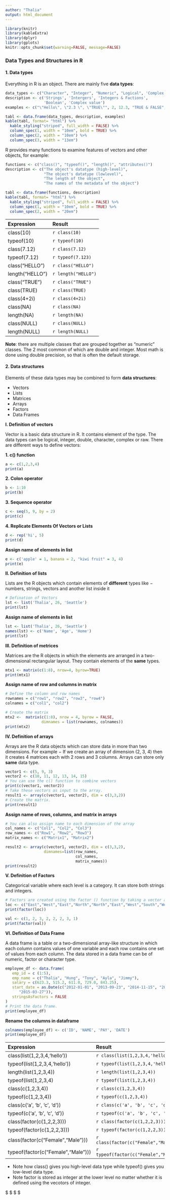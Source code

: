 ---
author: "Thalia"
output: html_document
---

```{r setup, include=FALSE}
library(knitr)
library(kableExtra)
library(dplyr)
library(gplots)
knitr::opts_chunk$set(warning=FALSE, message=FALSE)
```

### Data Types and Structures in R
#### 1. Data types

Everything in R is an object. There are mainly five **data types**: 

```{r, echo=FALSE}
data_types <- c("Character", "Integer", "Numeric", "Logical", 'Complex')
description <- c('Strings', 'Intergers', 'Integers & Factions',
                 'Boolean', 'Complex value')
examples <- c("\"Hello\", \"2.3 \", \"TRUE\"", 2, 12.3, "TRUE & FALSE", "3+2i")

tabl <- data.frame(data_types, description, examples)
kable(tabl, format= "html") %>%
  kable_styling("striped", full_width = FALSE) %>%
  column_spec(1, width = "10em", bold = TRUE) %>%
  column_spec(2, width = "10em") %>%
  column_spec(3, width = "13em") 
```

R provides many functions to examine features of vectors and other objects, for example:

```{r, echo=FALSE}
functions <- c("class()", "typeof()", "length()", "attributes()")
description <- c("The object's datatype (high-level)",
                 "The object's datatype (lowlevel)",
                 "The length of the object", 
                 "The names of the metadata of the object")

tabl <- data.frame(functions, description)
kable(tabl, format= "html") %>%
  kable_styling("striped", full_width = FALSE) %>%
  column_spec(1, width = "10em", bold = TRUE) %>%
  column_spec(2, width = "20em") 
```

| Expression     | Result     |
|:-----------------|:-------------| 
|  class(10)      |   `r class(10)`     |
|  typeof(10)     |   `r typeof(10)`    |
|  class(7.12)    |   `r class(7.12)`   |
|  typeof(7.12)   |   `r typeof(7.123)` |
|  class("HELLO") |   `r class("HELLO")`|
|  length("HELLO")|   `r length("HELLO")`|
|  class("TRUE")  |   `r class("TRUE")` |
|  class(TRUE)    |   `r class(TRUE)`   |
|  class(4+2i)    |   `r class(4+2i) `  |
|  class(NA)      |   `r class(NA)`     |
|  length(NA)     |   `r length(NA)`|
|  class(NULL)    |   `r class(NULL)`   |
|  length(NULL)    |   `r length(NULL)`   |


**Note**: there are multiple classes that are grouped together as "numeric" classes. The 2 most common of which are double and integer. Most math is done using double precision, so that is often the default storage.

#### 2. Data structures

Elements of these data types may be combined to form **data structures**:

- Vectors
- Lists
- Matrices 
- Arrays 
- Factors
- Data Frames

**I. Definition of vectors**

Vector is a basic data structure in R. It contains element of the \textcolor{red}{same} type. The data types can be logical, integer, double, character, complex or raw. There are different ways to define vectors:

**1. c() function**
```{r}
a <- c(1,2,3,4)
print(a)
```
**2. Colon operator**
```{r}
b <- 1:10
print(b)
```
**3. Sequence operator**
```{r}
c <- seq(5, 9, by = 2)
print(c)
```
**4. Replicate Elements Of Vectors or Lists**
```{r}
d <- rep('hi', 5)
print(d)
```
**Assign name of elements in list**
```{r}
e <- c('apple' = 1, banana = 2, "kiwi fruit" = 3, 4)
print(e)
```

**II. Definition of lists**

Lists are the R objects which contain elements of **different** types like − numbers, strings, vectors and another list inside it
```{r}
# Defination of Vectors
lst <- list('Thalia', 26, 'Seattle')
print(lst)
```

**Assign name of elements in list**
```{r}
lst <- list('Thalia', 26, 'Seattle')
names(lst) <- c('Name', 'Age', 'Home')
print(lst)
```

**III. Definition of metrices**

Matrices are the R objects in which the elements are arranged in a two-dimensional rectangular layout. They contain elements of the **same** types.
```{r}
mtx1 <- matrix(c(1:8), nrow=4, byrow=TRUE)
print(mtx1)
```

**Assign name of row and columns in matrix**
```{r}
# Define the column and row names
rownames = c("row1", "row2", "row3", "row4")
colnames = c("col1", "col2")

# Create the matrix
mtx2 <-  matrix(c(1:8), nrow = 4, byrow = FALSE, 
                dimnames = list(rownames, colnames))
print(mtx2)
```

**IV. Definition of arrays**

Arrays are the R data objects which can store data in more than two dimensions. For example − If we create an array of dimension (2, 3, 4) then it creates 4 matrices each with 2 rows and 3 columns. Arrays can store only **same** data type.

```{r}
vector1 <- c(5, 9, 3)
vector2 <- c(10, 11, 12, 13, 14, 15)
# You can use the c() function to combine vectors 
print(c(vector1, vector2))
# Take these vectors as input to the array.
result1 <- array(c(vector1, vector2), dim = c(3,3,2))
# Create the matrix.
print(result1)
```
**Assign name of rows, columns, and matrix in arrays**
```{r}
# You can also assign name to each dimension of the array
col_names <- c("Col1", "Col2", "Col3")
row_names <- c("Row1", "Row2", "Row3")
matrix_names <- c("Matrix1", "Matrix2")

result2 <- array(c(vector1, vector2), dim = c(3,3,2), 
                 dimnames=list(row_names, 
                               col_names,
                               matrix_names))
print(result2)

```

**V. Definition of Factors**

Categorical variable where each level is a category. It can store both strings and integers.

```{r}
# Factors are created using the factor () function by taking a vector as input.
loc <- c("East","West","East","North","North","East","West","South","West","East","North")
print(factor(loc))

val <- c(1, 2, 3, 2, 2, 2, 3, 1)
print(factor(val))
```

**VI. Definition of Data Frame**

A data frame is a table or a two-dimensional array-like structure in which each column contains values of one variable and each row contains one set of values from each column. The data stored in a data frame can be of numeric, factor or character type.

```{r}
employee_df <- data.frame(
   emp_id = c (1:5), 
   emp_name = c("Thalia", "Hung", "Tony", "Ayla", "Jimmy"),
   salary = c(623.3, 515.2, 611.0, 729.0, 843.25), 
   start_date = as.Date(c("2012-01-01", "2013-09-23", "2014-11-15", "2014-05-11",
      "2015-03-27")),
   stringsAsFactors = FALSE
)
# Print the data frame.			
print(employee_df) 
```
**Rename the columns in dataframe**
```{r}
colnames(employee_df) <- c('ID', 'NAME', 'PAY', 'DATE')
print(employee_df)

```

| Expression     | Result     |
|:-----------------|:-------------| 
|  class(list(1,2,3,4,'hello'))      |   `r class(list(1,2,3,4,'hello'))`     |
|  typeof(list(1,2,3,4,'hello'))     |   `r typeof(list(1,2,3,4,'hello'))`    |
|  length(list(1,2,3,4))      |   `r length(list(1,2,3,4))`     |
|  typeof(list(1,2,3,4)     |   `r typeof(list(1,2,3,4))`    |
|  class(c(1,2,3,4))    |   `r class(c(1,2,3,4))`   |
|  typeof(c(1,2,3,4))   |   `r typeof(c(1,2,3,4))` |
|  class(c('a', 'b', 'c', 'd')) |   `r class(c('a', 'b', 'c', 'd'))`|
|  typeof(c('a', 'b', 'c', 'd')) |   `r typeof(c('a', 'b', 'c', 'd'))`|
|  class(factor(c(1,2,2,3)))  |   `r class(factor(c(1,2,2,3)))` |
|  typeof(factor(c(1,2,2,3)))  |   `r typeof(factor(c(1,2,2,3)))` |
|  class(factor(c("Female","Male")))  |   `r class(factor(c("Female","Male")))` |
|  typeof(factor(c("Female","Male")))  |   `r typeof(factor(c("Female","Male")))` |

- Note how class() gives you high-level data type while typeof() gives you low-level data type.
- Note factor is stored as integer at the lower level no matter whether it is defined using the vecotors of integer.

$ \text{This is the END}$ 
$ \text{This is the END}$ 